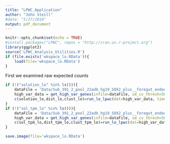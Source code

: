 ```yaml
---
title: "LPWC_Application"
author: "John Steill"
#date: "5/27/2018"
output: pdf_document
---
```

```r
knitr::opts_chunk$set(echo = TRUE)
#install.packages("LPWC", repos = "http://cran.us.r-project.org")
library(ggplot2)
source('LPWC_Analysis_Utilities.R')
if (file.exists('wkspace_lo.RData')){
    load(file='wkspace_lo.RData')
}
```
First we examined raw expected counts

```r
if (!("solution_lo" %in% ls())){
    dataFile = 'Data/Sub_391_2_pool_22adb_hg19_SOX2_plus__foregut_endoderm__32a860ee85db9ac9/genes.no_mt.ec.tab' 
    high_var_data = get_high_var_genes(infile=dataFile, sd_cv_thresh=500)
    c(solution_lo,dist_lo,clust_lo)=run_lo_lpwc(dat=high_var_data, timepoints = 0:96)
}
if (!("sol_tpm_lo" %in% ls())){
    dataFile = 'Data/Sub_391_2_pool_22adb_hg19_SOX2_plus__foregut_endoderm__32a860ee85db9ac9/genes.no_mt.tpm.rescale.tab' 
    high_var_data = get_high_var_genes(infile=dataFile, sd_cv_thresh=500)
    c(sol_tpm_lo,dist_tpm_lo,clust_tpm_lo)=run_lo_lpwc(dat=high_var_data, timepoints = 0:96)
}
```

``` r
save.image(file='wkspace_lo.RData')
```
